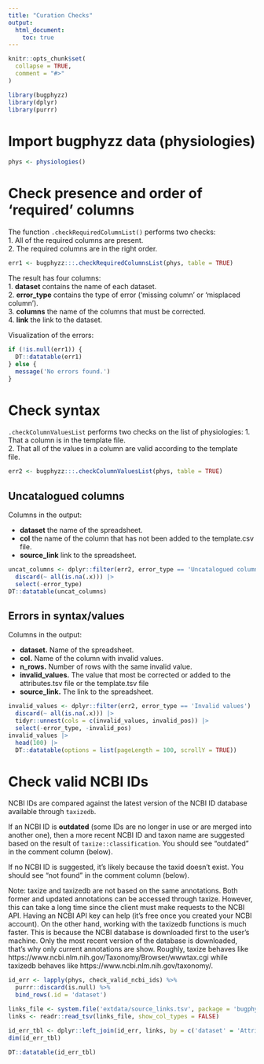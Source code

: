 ```yaml
---
title: "Curation Checks"
output:
  html_document:
    toc: true
---
```


```r
knitr::opts_chunk$set(
  collapse = TRUE,
  comment = "#>"
)
```

```r
library(bugphyzz)
library(dplyr)
library(purrr)
```

# Import bugphyzz data (physiologies)

```r
phys <- physiologies()
```

# Check presence and order of 'required' columns

The function `.checkRequiredColumnList()` performs two checks:  
1. All of the required columns are present.  
2. The required columns are in the right order.

```r
err1 <- bugphyzz:::.checkRequiredColumnsList(phys, table = TRUE)
```

The result has four columns:  
1. **dataset** contains the name of each dataset.  
2. **error_type** contains the type of error ('missing column' or 'misplaced
column').  
3. **columns** the name of the columns that must be corrected.  
4. **link** the link to the dataset.

Visualization of the errors:

```r
if (!is.null(err1)) {
  DT::datatable(err1)
} else {
  message('No errors found.')
}
```

# Check syntax

`.checkColumnValuesList` performs two checks on the list of physiologies:
1. That a column is in the template file.  
2. That all of the values in a column are valid according to the template  
file.

```r
err2 <- bugphyzz:::.checkColumnValuesList(phys, table = TRUE)
```

## Uncatalogued columns

Columns in the output:

+ **dataset** the name of the spreadsheet.
+ **col** the name of the column that has not been added to the template.csv
file.
+ **source_link** link to the spreadsheet.

```r
uncat_columns <- dplyr::filter(err2, error_type == 'Uncatalogued column') |> 
  discard(~ all(is.na(.x))) |> 
  select(-error_type)
DT::datatable(uncat_columns)
```


## Errors in syntax/values

Columns in the output:

+ **dataset.** Name of the spreadsheet.
+ **col.**  Name of the column with invalid values.
+ **n_rows.** Number of rows with the same invalid value.
+ **invalid_values.** The value that most be corrected or added to
the attributes.tsv file or the template.tsv file
+ **source_link.** The link to the spreadsheet.

```r
invalid_values <- dplyr::filter(err2, error_type == 'Invalid values') |> 
  discard(~ all(is.na(.x))) |> 
  tidyr::unnest(cols = c(invalid_values, invalid_pos)) |> 
  select(-error_type, -invalid_pos)
invalid_values |> 
  head(100) |> 
  DT::datatable(options = list(pageLength = 100, scrollY = TRUE))
```


# Check valid NCBI IDs

NCBI IDs are compared against the latest version of the NCBI ID database
available through `taxizedb`.

If an NCBI ID is **outdated** (some IDs are no longer in use or are merged into
another one), then a more recent NCBI ID and taxon name are suggested based on
the result of `taxize::classification`. You should see "outdated" in the 
comment column (below).

If no NCBI ID is suggested, it's likely because the taxid doesn't exist.
You should see "not found" in the comment column (below).

Note: taxize and taxizedb are not based on the same annotations. Both former
and updated annotations can be accessed through taxize. However, this can take
a long time since the client must make requests to the NCBI API. Having
an NCBI API key can help (it's free once you created your NCBI account). On the
other hand, working with the taxizedb functions is much faster. This is because
the NCBI database is downloaded first to the user's machine. Only the most
recent version of the database is downloaded, that's why only current 
annotations are show. 
Roughly, taxize behaves like https://www.ncbi.nlm.nih.gov/Taxonomy/Browser/wwwtax.cgi
while taxizedb behaves like https://www.ncbi.nlm.nih.gov/taxonomy/.


```r
id_err <- lapply(phys, check_valid_ncbi_ids) %>% 
  purrr::discard(is.null) %>%
  bind_rows(.id = 'dataset')

links_file <- system.file('extdata/source_links.tsv', package = 'bugphyzz')
links <- readr::read_tsv(links_file, show_col_types = FALSE)

id_err_tbl <- dplyr::left_join(id_err, links, by = c('dataset' = 'Attribute'))
dim(id_err_tbl)
```

```r
DT::datatable(id_err_tbl)
```


